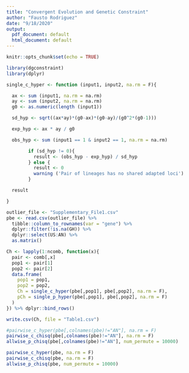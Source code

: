 ```yaml
---
title: "Convergent Evolution and Genetic Constraint"
author: "Fausto Rodriguez"
date: "9/18/2020"
output:
  pdf_document: default
  html_document: default
---
```


```r
knitr::opts_chunk$set(echo = TRUE)
```

```r
library(dgconstraint)
library(dplyr)

single_c_hyper <- function (input1, input2, na.rm = F){

  ax <- sum (input1, na.rm = na.rm)
  ay <- sum (input2, na.rm = na.rm)
  g0 <- as.numeric(length (input1))

  sd_hyp <- sqrt((ax*ay)*(g0-ax)*(g0-ay)/(g0^2*(g0-1)))

  exp_hyp <- ax * ay / g0

  obs_hyp <- sum (input1 == 1 & input2 == 1, na.rm = na.rm)

        if (sd_hyp != 0){
          result <- (obs_hyp - exp_hyp) / sd_hyp
        } else {
          result <- 0
          warning ('Pair of lineages has no shared adapted loci')
        }

  result

}
```

```r
outlier_file <- "Supplementary_File1.csv"
pbe <- read.csv(outlier_file) %>%
  tibble::column_to_rownames(var = "gene") %>%
  dplyr::filter(!is.na(GH)) %>%
  dplyr::select(US:AN) %>%
  as.matrix()

Ch <- lapply(1:ncomb, function(x){
  pair <- comb[,x]
  pop1 <- pair[1]
  pop2 <- pair[2]
  data.frame(
    pop1 = pop1,
    pop2 = pop2,
    Ch = single_c_hyper(pbe[,pop1], pbe[,pop2], na.rm = F),
    pCh = single_p_hyper(pbe[,pop1], pbe[,pop2], na.rm = F)
  )
}) %>% dplyr::bind_rows()

write.csv(Ch, file = "Table1.csv")
```

```r
#pairwise_c_hyper(pbe[,colnames(pbe)!="AN"], na.rm = F)
pairwise_c_chisq(pbe[,colnames(pbe)!="AN"], na.rm = F)
allwise_p_chisq(pbe[,colnames(pbe)!="AN"], num_permute = 10000)
```

```r
pairwise_c_hyper(pbe, na.rm = F)
pairwise_c_chisq(pbe, na.rm = F)
allwise_p_chisq(pbe, num_permute = 10000)
```
